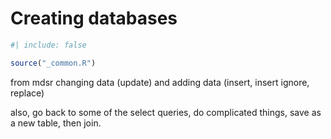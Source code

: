 # Creating databases {#sec-change-db}


```r
#| include: false

source("_common.R")
```


from mdsr changing data (update) and adding data (insert, insert ignore, replace)


also, go back to some of the select queries, do complicated things, save as a new table, then join.
